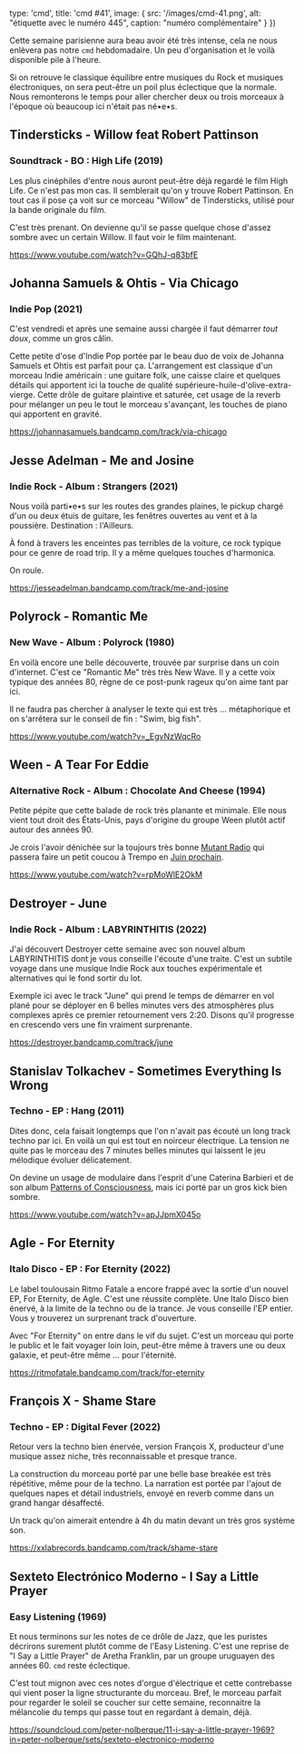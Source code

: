 

  type: 'cmd',
  title: 'cmd #41',
  image: {
    src: '/images/cmd-41.png',
    alt: "étiquette avec le numéro 445",
    caption: "numéro complémentaire"
  }
}) 

Cette semaine parisienne aura beau avoir été très intense, cela ne nous enlèvera
pas notre `cmd` hebdomadaire. Un peu d'organisation et le voilà disponible pile
à l'heure.

Si on retrouve le classique équilibre entre musiques du Rock et musiques
électroniques, on sera peut-être un poil plus éclectique que la normale. Nous
remonterons le temps pour aller chercher deux ou trois morceaux à l'époque où
beaucoup ici n'était pas né•e•s.



## Tindersticks - Willow feat Robert Pattinson

### Soundtrack - BO : High Life (2019)

Les plus cinéphiles d'entre nous auront peut-être déjà regardé le film High
Life. Ce n'est pas mon cas. Il semblerait qu'on y trouve Robert Pattinson. En
tout cas il pose ça voit sur ce morceau "Willow" de Tindersticks, utilisé pour
la bande originale du film.

C'est très prenant. On devienne qu'il se passe quelque chose d'assez sombre avec
un certain Willow. Il faut voir le film maintenant.

https://www.youtube.com/watch?v=GQhJ-q83bfE



## Johanna Samuels & Ohtis - Via Chicago

### Indie Pop (2021)

C'est vendredi et après une semaine aussi chargée il faut démarrer _tout doux_,
comme un gros câlin.

Cette petite d'ose d'Indie Pop portée par le beau duo de voix de Johanna Samuels
et Ohtis est parfait pour ça. L'arrangement est classique d'un morceau Indie
américain : une guitare folk, une caisse claire et quelques détails qui
apportent ici la touche de qualité supérieure-huile-d'olive-extra-vierge. Cette
drôle de guitare plaintive et saturée, cet usage de la reverb pour mélanger un
peu le tout le morceau s'avançant, les touches de piano qui apportent en
gravité. 

https://johannasamuels.bandcamp.com/track/via-chicago



## Jesse Adelman - Me and Josine

### Indie Rock - Album : Strangers (2021)

Nous voilà parti•e•s sur les routes des grandes plaines, le pickup chargé d'un
ou deux étuis de guitare, les fenêtres ouvertes au vent et à la poussière.
Destination : l'Ailleurs.

À fond à travers les enceintes pas terribles de la voiture, ce rock typique pour
ce genre de road trip. Il y a même quelques touches d'harmonica. 

On roule.

https://jesseadelman.bandcamp.com/track/me-and-josine



## Polyrock - Romantic Me

### New Wave - Album : Polyrock (1980)

En voilà encore une belle découverte, trouvée par surprise dans un coin
d'internet. C'est ce "Romantic Me" très très New Wave. Il y a cette voix typique
des années 80, règne de ce post-punk rageux qu'on aime tant par ici.

Il ne faudra pas chercher à analyser le texte qui est très ... métaphorique et
on s'arrêtera sur le conseil de fin : "Swim, big fish".

https://www.youtube.com/watch?v=_EgvNzWqcRo



## Ween - A Tear For Eddie

### Alternative Rock - Album : Chocolate And Cheese (1994)

Petite pépite que cette balade de rock très planante et minimale. Elle nous
vient tout droit des États-Unis, pays d'origine du groupe Ween plutôt actif
autour des années 90.

Je crois l'avoir dénichée sur la toujours très bonne [Mutant
Radio](https://mutantradio.net/) qui passera faire un petit coucou à Trempo en
[Juin prochain](https://www.facebook.com/events/3068365490159232/).

https://www.youtube.com/watch?v=rpMoWlE2OkM



## Destroyer - June

### Indie Rock - Album : LABYRINTHITIS (2022)

J'ai découvert Destroyer cette semaine avec son nouvel album LABYRINTHITIS dont
je vous conseille l'écoute d'une traite. C'est un subtile voyage dans une
musique Indie Rock aux touches expérimentale et alternatives qui le fond sortir
du lot. 

Exemple ici avec le track "June" qui prend le temps de démarrer en vol plané
pour se déployer en 6 belles minutes vers des atmosphères plus complexes après
ce premier retournement vers 2:20. Disons qu'il progresse en crescendo vers une
fin vraiment surprenante. 

https://destroyer.bandcamp.com/track/june



## Stanislav Tolkachev - Sometimes Everything Is Wrong

### Techno - EP : Hang (2011)

Dites donc, cela faisait longtemps que l'on n'avait pas écouté un long track
techno par ici. En voilà un qui est tout en noirceur électrique. La tension ne
quite pas le morceau des 7 minutes belles minutes qui laissent le jeu mélodique
évoluer délicatement.

On devine un usage de modulaire dans l'esprit d'une Caterina Barbieri et de son
album [Patterns of
Consciousness](https://caterinabarbieri.bandcamp.com/album/patterns-of-consciousness),
mais ici porté par un gros kick bien sombre.

https://www.youtube.com/watch?v=apJJpmX045o



## Agle - For Eternity

### Italo Disco - EP : For Eternity (2022)

Le label toulousain Ritmo Fatale a encore frappé avec la sortie d'un nouvel EP,
For Eternity, de Agle. C'est une réussite complète. Une Italo Disco bien énervé,
à la limite de la techno ou de la trance. Je vous conseille l'EP entier. Vous y
trouverez un surprenant track d'ouverture.

Avec "For Eternity" on entre dans le vif du sujet. C'est un morceau qui porte le
public et le fait voyager loin loin, peut-être même à travers une ou deux
galaxie, et peut-être même ... pour l'éternité.

https://ritmofatale.bandcamp.com/track/for-eternity



## François X - Shame Stare

### Techno - EP : Digital Fever (2022)

Retour vers la techno bien énervée, version François X, producteur d'une musique
assez niche, très reconnaissable et presque trance.

La construction du morceau porté par une belle base breakée est très répétitive,
même pour de la techno. La narration est portée par l'ajout de quelques napes et
détail industriels, envoyé en reverb comme dans un grand hangar désaffecté. 

Un track qu'on aimerait entendre à 4h du matin devant un très gros système son.

https://xxlabrecords.bandcamp.com/track/shame-stare



## Sexteto Electrónico Moderno - I Say a Little Prayer

### Easy Listening (1969)

Et nous terminons sur les notes de ce drôle de Jazz, que les puristes décrirons
surement plutôt comme de l'Easy Listening. C'est une reprise de "I Say a Little
Prayer" de Aretha Franklin, par un groupe uruguayen des années 60. `cmd` reste
éclectique.

C'est tout mignon avec ces notes d'orgue d'électrique et cette contrebasse qui
vient poser la ligne structurante du morceau. Bref, le morceau parfait pour
regarder le soleil se coucher sur cette semaine, reconnaitre la mélancolie du
temps qui passe tout en regardant à demain, déjà.

https://soundcloud.com/peter-nolberque/11-i-say-a-little-prayer-1969?in=peter-nolberque/sets/sexteto-electronico-moderno

